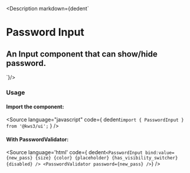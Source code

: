 
<Version />

<Description markdown={dedent`
# Password Input
## An Input component that can show/hide password.
`}/>

<Meta of={Stories} />
<Canvas of={Stories.Main} />
<Controls />

### Usage
#### Import the component:
<Source
  language="javascript"
  code={
    dedent`import { PasswordInput } from '@kws3/ui';`
  }
/>



#### With PasswordValidator:
<Source
  language='html'
  code={ dedent`
    <PasswordInput
      bind:value={new_pass}
      {size}
      {color}
      {placeholder}
      {has_visibility_switcher}
      {disabled} />
    <PasswordValidator password={new_pass} />
  `}
/>
